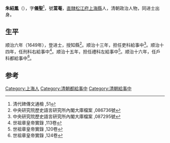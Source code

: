 '''朱紹鳳'''（{{bd|1601年||1664年}}），字'''儀聖'''<ref>清代碑傳文通檢 ,51</ref>，號'''蒿菴'''，[[南直隸|直隸]][[松江府|松江府]][[上海縣|上海縣]]人，清朝政治人物，同进士出身。

== 生平 ==
顺治六年（1649年），登进士，授知縣<ref>中央研究院歷史語言研究所內閣大庫檔案 ,086736號</ref>。顺治十三年，担任吏科給事中<ref>中央研究院歷史語言研究所內閣大庫檔案 ,087295號</ref>。顺治十四年，任刑科右給事中<ref>世祖章皇帝實錄 ,113卷</ref>。顺治十五年，担任禮科左給事中<ref>世祖章皇帝實錄 ,120卷</ref>。顺治十六年，任戶科都給事中<ref>世祖章皇帝實錄 ,124卷</ref>。

==参考==
{{Reflist}}

{{順治六年己丑科殿試金榜}}

{{Authority control}}

{{DEFAULTSORT:Zhu朱}}
[[Category:上海人|Category:上海人]]
[[Category:清朝都給事中|Category:清朝都給事中]]
[[Category:清朝給事中|Category:清朝給事中]]


{{清朝人物小作品}}
